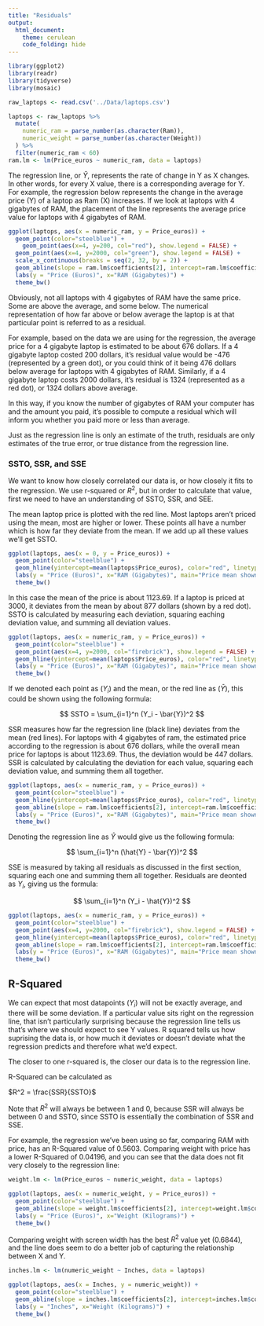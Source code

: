 ```yaml
---
title: "Residuals"
output: 
  html_document:
    theme: cerulean
    code_folding: hide
---
```


```r
library(ggplot2)
library(readr)
library(tidyverse)
library(mosaic)
```

```r

raw_laptops <- read.csv('../Data/laptops.csv')

laptops <- raw_laptops %>% 
  mutate(
    numeric_ram = parse_number(as.character(Ram)),
    numeric_weight = parse_number(as.character(Weight))
  ) %>% 
  filter(numeric_ram < 60)
ram.lm <- lm(Price_euros ~ numeric_ram, data = laptops)
```

The regression line, or $\hat{Y}$, represents the rate of change in Y as X changes. In other words, for every X value, there is a corresponding average for Y. For example, the regression below represents the change in the average price (Y) of a laptop as Ram (X) increases. If we look at laptops with 4 gigabytes of RAM, the placement of the line represents the average price value for laptops with 4 gigabytes of RAM.

```r

ggplot(laptops, aes(x = numeric_ram, y = Price_euros)) +
  geom_point(color="steelblue") +
    geom_point(aes(x=4, y=200, col="red"), show.legend = FALSE) +
  geom_point(aes(x=4, y=2000, col="green"), show.legend = FALSE) +
  scale_x_continuous(breaks = seq(2, 32, by = 2)) +
  geom_abline(slope = ram.lm$coefficients[2], intercept=ram.lm$coefficients[1], color="gray") +
  labs(y = "Price (Euros)", x="RAM (Gigabytes)") +
  theme_bw()

```

Obviously, not all laptops with 4 gigabytes of RAM have the same price. Some are above the average, and some below. The numerical representation of how far above or below average the laptop is at that particular point is referred to as a residual. 

For example, based on the data we are using for the regression, the average price for a 4 gigabyte laptop is estimated to be about 676 dollars. If a 4 gigabyte laptop costed 200 dollars, it's residual value would be -476 (represented by a green dot), or you could think of it being 476 dollars below average for laptops with 4 gigabytes of RAM. Similarly, if a 4 gigabyte laptop costs 2000 dollars, it's residual is 1324 (represented as a red dot), or 1324 dollars above average. 

In this way, if you know the number of gigabytes of RAM your computer has and the amount you paid, it's possible to compute a residual which will inform you whether you paid more or less than average.

Just as the regression line is only an estimate of the truth, residuals are only estimates of the true error, or true distance from the regression line.


### SSTO, SSR, and SSE

We want to know how closely correlated our data is, or how closely it fits to the regression. We use r-squared or $R^2$, but in order to calculate that value, first we need to have an understanding of SSTO, SSR, and SEE.

The mean laptop price is plotted with the red line. Most laptops aren't priced using the mean, most are higher or lower. These points all have a number which is how far they deviate from the mean. If we add up all these values we'll get SSTO.

```r

ggplot(laptops, aes(x = 0, y = Price_euros)) +
  geom_point(color="steelblue") +
  geom_hline(yintercept=mean(laptops$Price_euros), color="red", linetype="dashed") +
  labs(y = "Price (Euros)", x="RAM (Gigabytes)", main="Price mean shown in red") +
  theme_bw()
```

In this case the mean of the price is about 1123.69. If a laptop is priced at 3000, it deviates from the mean by about 877 dollars (shown by a red dot). SSTO is calculated by measuring each deviation, squaring eaching deviation value, and summing all deviation values.


```r

ggplot(laptops, aes(x = numeric_ram, y = Price_euros)) +
  geom_point(color="steelblue") +
  geom_point(aes(x=4, y=2000, col="firebrick"), show.legend = FALSE) +
  geom_hline(yintercept=mean(laptops$Price_euros), color="red", linetype="dashed") +
  labs(y = "Price (Euros)", x="RAM (Gigabytes)", main="Price mean shown in red") +
  theme_bw()

```

If we denoted each point as ($Y_i$) and the mean, or the red line as ($\bar{Y}$), this could be shown using the following formula:

$$
SSTO = \sum_{i=1}^n (Y_i - \bar{Y})^2
$$

SSR measures how far the regression line (black line) deviates from the mean (red lines). For laptops with 4 gigabytes of ram, the estimated price according to the regression is about 676 dollars, while the overall mean price for laptops is about 1123.69. Thus, the deviation would be 447 dollars. SSR is calculated by calculating the deviation for each value, squaring each deviation value, and summing them all together.

```r
ggplot(laptops, aes(x = numeric_ram, y = Price_euros)) +
  geom_point(color="steelblue") +
  geom_hline(yintercept=mean(laptops$Price_euros), color="red", linetype="dashed") +
  geom_abline(slope = ram.lm$coefficients[2], intercept=ram.lm$coefficients[1], color="black") +
  labs(y = "Price (Euros)", x="RAM (Gigabytes)", main="Price mean shown in red") +
  theme_bw()
```

Denoting the regression line as $\hat{Y}$ would give us the following formula:

$$
\sum_{i=1}^n (\hat{Y} - \bar{Y})^2
$$

SSE is measured by taking all residuals as discussed in the first section, squaring each one and summing them all together. Residuals are deonted as $Y_i$, giving us the formula:

$$
\sum_{i=1}^n (Y_i - \hat{Y})^2
$$

```r

ggplot(laptops, aes(x = numeric_ram, y = Price_euros)) +
  geom_point(color="steelblue") +
  geom_point(aes(x=4, y=2000, col="firebrick"), show.legend = FALSE) +
  geom_hline(yintercept=mean(laptops$Price_euros), color="red", linetype="dashed") +
  geom_abline(slope = ram.lm$coefficients[2], intercept=ram.lm$coefficients[1], color="red") +
  labs(y = "Price (Euros)", x="RAM (Gigabytes)", main="Price mean shown in red") +
  theme_bw()
```

## R-Squared

We can expect that most datapoints ($Y_i$) will not be exactly average, and there will be some deviation. If a particular value sits right on the regression line, that isn't particularly surprising because the regression line tells us that's where we should expect to see Y values. R squared tells us how suprising the data is, or how much it deviates or doesn't deviate what the regression predicts and therefore what we'd expect. 

The closer to one r-squared is, the closer our data is to the regression line.

R-Squared can be calculated as

$R^2 = \frac{SSR}{SSTO}$

Note that $R^2$ will always be between 1 and 0, because SSR will always be between 0 and SSTO, since SSTO is essentially the combination of SSR and SSE.

For example, the regression we've been using so far, comparing RAM with price, has an R-Squared value of 0.5603. Comparing weight with price has a lower R-Squared of 0.04196, and you  can see that the data does not fit very closely to the regression line:

```r

weight.lm <- lm(Price_euros ~ numeric_weight, data = laptops)

ggplot(laptops, aes(x = numeric_weight, y = Price_euros)) +
  geom_point(color="steelblue") +
  geom_abline(slope = weight.lm$coefficients[2], intercept=weight.lm$coefficients[1], color="red") +
  labs(y = "Price (Euros)", x="Weight (Kilograms)") +
  theme_bw()
```

Comparing weight with screen width has the best $R^2$ value yet (0.6844), and the line does seem to do a better job of capturing the relationship between X and Y.

```r

inches.lm <- lm(numeric_weight ~ Inches, data = laptops)

ggplot(laptops, aes(x = Inches, y = numeric_weight)) +
  geom_point(color="steelblue") +
  geom_abline(slope = inches.lm$coefficients[2], intercept=inches.lm$coefficients[1], color="red") +
  labs(y = "Inches", x="Weight (Kilograms)") +
  theme_bw()
```
